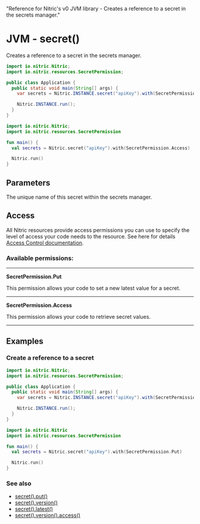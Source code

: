   "Reference for Nitric's v0 JVM library - Creates a reference to a secret in the secrets manager."

# JVM - secret()

Creates a reference to a secret in the secrets manager.

<CodeSwitcher>

```java
import io.nitric.Nitric;
import io.nitric.resources.SecretPermission;

public class Application {
  public static void main(String[] args) {
    var secrets = Nitric.INSTANCE.secret("apiKey").with(SecretPermission.Access);

    Nitric.INSTANCE.run();
  }
}
```

```kotlin
import io.nitric.Nitric;
import io.nitric.resources.SecretPermission

fun main() {
  val secrets = Nitric.secret("apiKey").with(SecretPermission.Access)

  Nitric.run()
}
```

</CodeSwitcher>

## Parameters

<Properties>
  <Property name="name" required type="String">
    The unique name of this secret within the secrets manager.
  </Property>
</Properties>

## Access

All Nitric resources provide access permissions you can use to specify the level of access your code needs to the resource. See here for details [Access Control documentation](/concepts/access-control).

### Available permissions:

---

**SecretPermission.Put**

This permission allows your code to set a new latest value for a secret.

---

**SecretPermission.Access**

This permission allows your code to retrieve secret values.

---

## Examples

### Create a reference to a secret

<CodeSwitcher>

```java
import io.nitric.Nitric;
import io.nitric.resources.SecretPermission;

public class Application {
  public static void main(String[] args) {
    var secrets = Nitric.INSTANCE.secret("apiKey").with(SecretPermission.Put);

    Nitric.INSTANCE.run();
  }
}
```

```kotlin
import io.nitric.Nitric
import io.nitric.resources.SecretPermission

fun main() {
  val secrets = Nitric.secret("apiKey").with(SecretPermission.Put)

  Nitric.run()
}
```

</CodeSwitcher>

### See also

- [secret().put()](./secret-put)
- [secret().version()](./secret-version)
- [secret().latest()](./secret-latest)
- [secret().version().access()](./secret-version-access)
